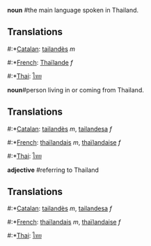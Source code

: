 '''noun''' #the main language spoken in Thailand.

==Translations==
#:*[[Catalan]]: [[tailandès]] ''m''
#:*[[French]]: [[Thaïlande]] ''f''
#:*[[Thai]]: [[ไทย]]

'''noun'''#person living in or coming from Thailand.

==Translations==
#:*[[Catalan]]: [[tailandès]] ''m'', [[tailandesa]] ''f''
#:*[[French]]: [[thaïlandais]] ''m'', [[thaïlandaise]] ''f''
#:*[[Thai]]: [[ไทย]]

'''adjective''' #referring to Thailand

==Translations==
#:*[[Catalan]]: [[tailandès]] ''m'', [[tailandesa]] ''f''
#:*[[French]]: [[thaïlandais]] ''m'', [[thaïlandaise]] ''f''
#:*[[Thai]]: [[ไทย]]